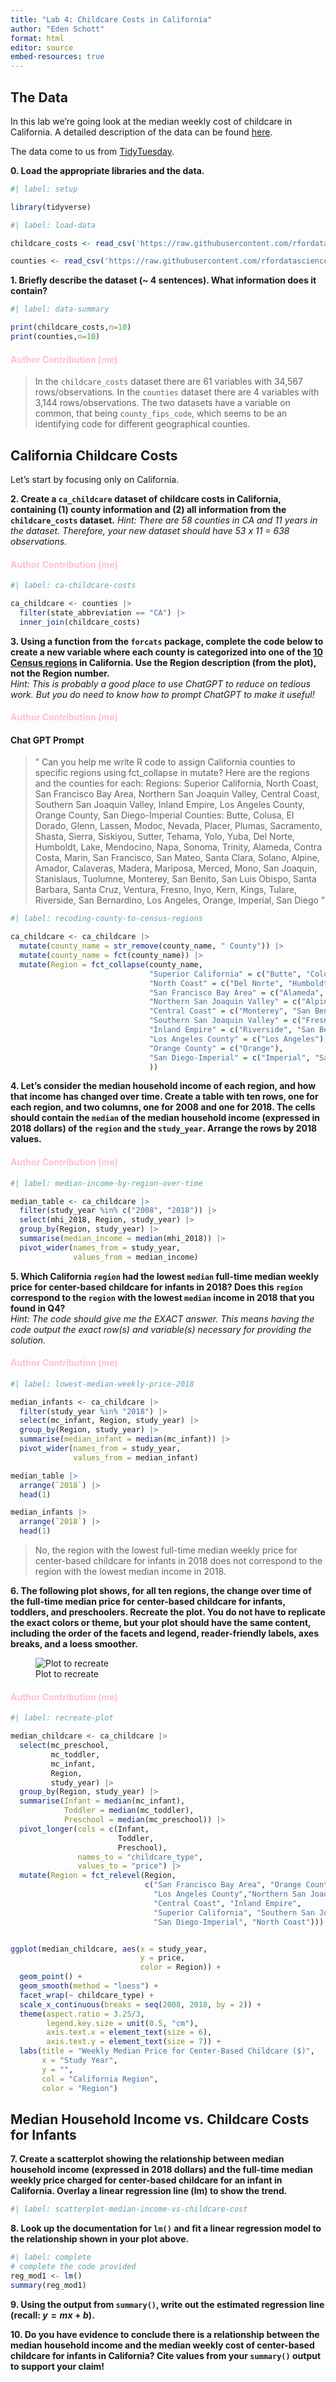 ```yaml
---
title: "Lab 4: Childcare Costs in California"
author: "Eden Schott"
format: html
editor: source
embed-resources: true
---
```


## The Data

In this lab we're going look at the median weekly cost of childcare in
California. A detailed description of the data can be found [here](https://github.com/rfordatascience/tidytuesday/blob/master/data/2023/2023-05-09/readme.md).

The data come to us from [TidyTuesday](https://github.com/rfordatascience/tidytuesday).

**0. Load the appropriate libraries and the data.**

```r
#| label: setup

library(tidyverse)

```

```r
#| label: load-data

childcare_costs <- read_csv('https://raw.githubusercontent.com/rfordatascience/tidytuesday/master/data/2023/2023-05-09/childcare_costs.csv')

counties <- read_csv('https://raw.githubusercontent.com/rfordatascience/tidytuesday/master/data/2023/2023-05-09/counties.csv')
```

**1. Briefly describe the dataset (~ 4 sentences). What information does it contain?**

```r
#| label: data-summary

print(childcare_costs,n=10)
print(counties,n=10)

```

#### <span style="color:pink;">Author Contribution (me)</span>

> In the `childcare_costs` dataset there are 61 variables with 34,567 rows/observations. In the `counties` dataset there are 4 variables with 3,144 rows/observations. The two datasets have a variable on common, that being `county_fips_code`, which seems to be an identifying code for different geographical counties.

## California Childcare Costs

Let's start by focusing only on California. 

**2. Create a `ca_childcare` dataset of childcare costs in California, containing (1) county information and (2) all information from the `childcare_costs` dataset.** 
*Hint: There are 58 counties in CA and 11 years in the dataset. Therefore, your new dataset should have 53 x 11 = 638 observations.*

#### <span style="color:pink;">Author Contribution (me)</span>

```r
#| label: ca-childcare-costs

ca_childcare <- counties |>
  filter(state_abbreviation == "CA") |>
  inner_join(childcare_costs)

```

**3. Using a function from the `forcats` package, complete the code below to create a new variable where each county is categorized into one of the [10 Census regions](https://census.ca.gov/regions/) in California. Use the Region description (from the plot), not the Region number.**  
*Hint: This is probably a good place to use ChatGPT to reduce on tedious work. But you do need to know how to prompt ChatGPT to make it useful!*

#### <span style="color:pink;">Author Contribution (me)</span>

#### Chat GPT Prompt

> " Can you help me write R code to assign California counties to specific regions using fct_collapse in mutate? Here are the regions and the counties for each:
> Regions:
> Superior California, North Coast, San Francisco Bay Area, Northern San Joaquin Valley, Central Coast, Southern San Joaquin Valley, Inland Empire, Los Angeles County, Orange County, San Diego-Imperial
> Counties:
> Butte, Colusa, El Dorado, Glenn, Lassen, Modoc, Nevada, Placer, Plumas, Sacramento, Shasta, Sierra, Siskiyou, Sutter, Tehama, Yolo, Yuba, Del Norte, Humboldt, Lake, Mendocino, Napa, Sonoma, Trinity, Alameda, Contra Costa, Marin, San Francisco, San Mateo, Santa Clara, Solano, Alpine, Amador, Calaveras, Madera, Mariposa, Merced, Mono, San Joaquin, Stanislaus, Tuolumne, Monterey, San Benito, San Luis Obispo, Santa Barbara, Santa Cruz, Ventura, Fresno, Inyo, Kern, Kings, Tulare, Riverside, San Bernardino, Los Angeles, Orange, Imperial, San Diego "

```r
#| label: recoding-county-to-census-regions

ca_childcare <- ca_childcare |> 
  mutate(county_name = str_remove(county_name, " County")) |>
  mutate(county_name = fct(county_name)) |>
  mutate(Region = fct_collapse(county_name,
                               "Superior California" = c("Butte", "Colusa", "El Dorado", "Glenn", "Lassen", "Modoc", "Nevada", "Placer", "Plumas", "Sacramento", "Shasta", "Sierra", "Siskiyou", "Sutter", "Tehama", "Yolo", "Yuba"),
                               "North Coast" = c("Del Norte", "Humboldt", "Lake", "Mendocino", "Napa", "Sonoma", "Trinity"),
                               "San Francisco Bay Area" = c("Alameda", "Contra Costa", "Marin", "San Francisco", "San Mateo", "Santa Clara", "Solano"),
                               "Northern San Joaquin Valley" = c("Alpine", "Amador", "Calaveras", "Madera", "Mariposa", "Merced", "Mono", "San Joaquin", "Stanislaus", "Tuolumne"),
                               "Central Coast" = c("Monterey", "San Benito", "San Luis Obispo", "Santa Barbara", "Santa Cruz", "Ventura"),
                               "Southern San Joaquin Valley" = c("Fresno", "Inyo", "Kern", "Kings", "Tulare"),
                               "Inland Empire" = c("Riverside", "San Bernardino"),
                               "Los Angeles County" = c("Los Angeles"),
                               "Orange County" = c("Orange"),
                               "San Diego-Imperial" = c("Imperial", "San Diego")
                               ))
```


**4. Let's consider the median household income of each region, and how that income has changed over time. Create a table with ten rows, one for each region, and two columns, one for 2008 and one for 2018. The cells should contain the `median` of the median household income (expressed in 2018 dollars) of the `region` and the `study_year`. Arrange the rows by 2018 values.**

#### <span style="color:pink;">Author Contribution (me)</span>

```r
#| label: median-income-by-region-over-time

median_table <- ca_childcare |>
  filter(study_year %in% c("2008", "2018")) |>
  select(mhi_2018, Region, study_year) |>
  group_by(Region, study_year) |>
  summarise(median_income = median(mhi_2018)) |>
  pivot_wider(names_from = study_year, 
              values_from = median_income)

```

**5. Which California `region` had the lowest `median` full-time median weekly price for center-based childcare for infants in 2018? Does this `region` correspond to the `region` with the lowest `median` income in 2018 that you found in Q4?**  
*Hint: The code should give me the EXACT answer. This means having the code output the exact row(s) and variable(s) necessary for providing the solution.*

#### <span style="color:pink;">Author Contribution (me)</span>

```r
#| label: lowest-median-weekly-price-2018

median_infants <- ca_childcare |>
  filter(study_year %in% "2018") |>
  select(mc_infant, Region, study_year) |>
  group_by(Region, study_year) |>
  summarise(median_infant = median(mc_infant)) |>
  pivot_wider(names_from = study_year, 
              values_from = median_infant)

median_table |>
  arrange(`2018`) |>
  head(1)

median_infants |>
  arrange(`2018`) |>
  head(1)

```

> No, the region with the lowest full-time median weekly price for center-based childcare for infants in 2018 does not correspond to the region with the lowest median income in 2018.

**6. The following plot shows, for all ten regions, the change over time of the full-time median price for center-based childcare for infants, toddlers, and preschoolers. Recreate the plot. You do not have to replicate the exact colors or theme, but your plot should have the same content, including the order of the facets and legend, reader-friendly labels, axes breaks, and a loess smoother.**

![Plot to recreate](https://atheobold.github.io/groupworthy-data-science/labs/instructions/images/lab-4-recreate-plot.png)

#### <span style="color:pink;">Author Contribution (me)</span>

```r
#| label: recreate-plot

median_childcare <- ca_childcare |>
  select(mc_preschool, 
         mc_toddler, 
         mc_infant, 
         Region, 
         study_year) |>
  group_by(Region, study_year) |>
  summarise(Infant = median(mc_infant),
            Toddler = median(mc_toddler),
            Preschool = median(mc_preschool)) |>
  pivot_longer(cols = c(Infant, 
                        Toddler, 
                        Preschool), 
               names_to = "childcare_type", 
               values_to = "price") |>
  mutate(Region = fct_relevel(Region, 
                              c("San Francisco Bay Area", "Orange County", 
                                "Los Angeles County","Northern San Joaquin Valley",
                                "Central Coast", "Inland Empire",
                                "Superior California", "Southern San Joaquin Valley",
                                "San Diego-Imperial", "North Coast")))


ggplot(median_childcare, aes(x = study_year,
                             y = price,
                             color = Region)) +
  geom_point() +
  geom_smooth(method = "loess") +  
  facet_wrap(~ childcare_type) +
  scale_x_continuous(breaks = seq(2008, 2018, by = 2)) +
  theme(aspect.ratio = 3.25/3,
        legend.key.size = unit(0.5, "cm"),
        axis.text.x = element_text(size = 6),
        axis.text.y = element_text(size = 7)) +
  labs(title = "Weekly Median Price for Center-Based Childcare ($)",
       x = "Study Year",
       y = "",
       col = "California Region",
       color = "Region")

```


## Median Household Income vs. Childcare Costs for Infants

**7. Create a scatterplot showing the relationship between median household income (expressed in 2018 dollars) and the full-time median weekly price charged for center-based childcare for an infant in California. Overlay a linear regression line (lm) to show the trend.**

```r
#| label: scatterplot-median-income-vs-childcare-cost

```

**8. Look up the documentation for `lm()` and fit a linear regression model to the relationship shown in your plot above.**

```r
#| label: complete
# complete the code provided
reg_mod1 <- lm()
summary(reg_mod1)
```

**9. Using the output from `summary()`, write out the estimated regression line (recall: $y = mx + b$).**

**10. Do you have evidence to conclude there is a relationship between the median household income and the median weekly cost of center-based childcare for infants in California? Cite values from your `summary()` output to support your claim!**
